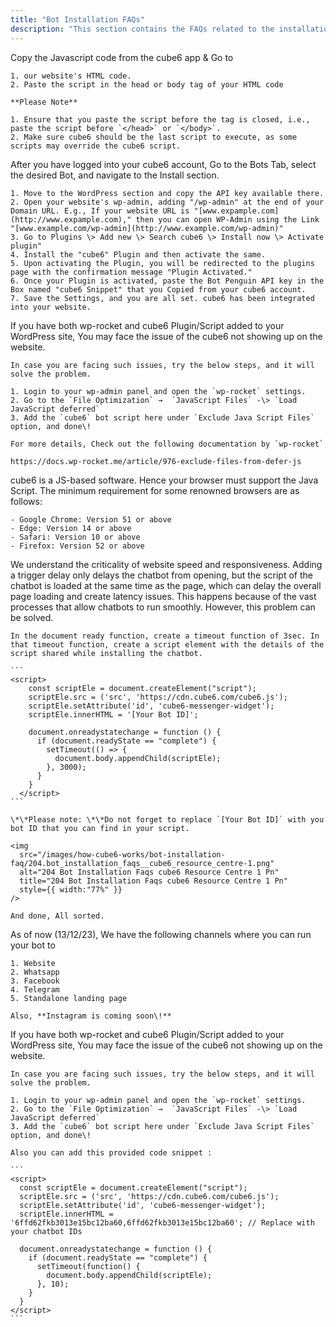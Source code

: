 ```yaml
---
title: "Bot Installation FAQs"
description: "This section contains the FAQs related to the installation of various type of bot"
---
```


<AccordionGroup>
  <Accordion title="How to install website bot using javascript">
    Copy the Javascript code from the cube6 app & Go to

    1. our website's HTML code.
    2. Paste the script in the head or body tag of your HTML code

    **Please Note**

    1. Ensure that you paste the script before the tag is closed, i.e., paste the script before `</head>` or `</body>`.
    2. Make sure cube6 should be the last script to execute, as some scripts may override the cube6 script.
  </Accordion>
  <Accordion title="How to install a bot on wordpress website">
    After you have logged into your cube6 account, Go to the Bots Tab, select the desired Bot, and navigate to the Install section.

    1. Move to the WordPress section and copy the API key available there.
    2. Open your website's wp-admin, adding "/wp-admin" at the end of your Domain URL. E.g., If your website URL is "[www.expample.com](http://www.expample.com)," then you can open WP-Admin using the Link "[www.example.com/wp-admin](http://www.example.com/wp-admin)"
    3. Go to Plugins \> Add new \> Search cube6 \> Install now \> Activate plugin"
    4. Install the "cube6" Plugin and then activate the same.
    5. Upon activating the Plugin, you will be redirected to the plugins page with the confirmation message "Plugin Activated."
    6. Once your Plugin is activated, paste the Bot Penguin API key in the Box named "cube6 Snippet" that you Copied from your cube6 account.
    7. Save the Settings, and you are all set. cube6 has been integrated into your website.
  </Accordion>
  <Accordion title="Bot is not showing up upon activation of wp-rocket plugin">
    If you have both wp-rocket and cube6 Plugin/Script added to your WordPress site, You may face the issue of the cube6 not showing up on the website.

    In case you are facing such issues, try the below steps, and it will solve the problem.

    1. Login to your wp-admin panel and open the `wp-rocket` settings.
    2. Go to the `File Optimization` →  `JavaScript Files` -\> `Load JavaScript deferred`
    3. Add the `cube6` bot script here under `Exclude Java Script Files` option, and done\!

    For more details, Check out the following documentation by `wp-rocket`

    https://docs.wp-rocket.me/article/976-exclude-files-from-defer-js
  </Accordion>
  <Accordion title="What is the minimum browser version requirement for the cube6 website bot">
    cube6 is a JS-based software. Hence your browser must support the Java Script. The minimum requirement for some renowned browsers are as follows:

    - Google Chrome: Version 51 or above
    - Edge: Version 14 or above
    - Safari: Version 10 or above
    - Firefox: Version 52 or above
  </Accordion>
  <Accordion title="How to resolve latency issues on my website when I have the chatbot installed">
    We understand the criticality of website speed and responsiveness. Adding a trigger delay only delays the chatbot from opening, but the script of the chatbot is loaded at the same time as the page, which can delay the overall page loading and create latency issues. This happens because of the vast processes that allow chatbots to run smoothly. However, this problem can be solved.

    In the document ready function, create a timeout function of 3sec. In that timeout function, create a script element with the details of the script shared while installing the chatbot.

    ```
    <script>
        const scriptEle = document.createElement("script");
        scriptEle.src = ('src', 'https://cdn.cube6.com/cube6.js');
        scriptEle.setAttribute('id', 'cube6-messenger-widget');
        scriptEle.innerHTML = '[Your Bot ID]';
    
        document.onreadystatechange = function () {
          if (document.readyState == "complete") {
            setTimeout(() => {
              document.body.appendChild(scriptEle);
            }, 3000);
          }
        }
      </script>
    ```

    \*\*Please note: \*\*Do not forget to replace `[Your Bot ID]` with you bot ID that you can find in your script.

    <img
      src="/images/how-cube6-works/bot-installation-faq/204.bot_installation_faqs__cube6_resource_centre-1.png"
      alt="204 Bot Installation Faqs cube6 Resource Centre 1 Pn"
      title="204 Bot Installation Faqs cube6 Resource Centre 1 Pn"
      style={{ width:"77%" }}
    />

    And done, All sorted.
  </Accordion>
  <Accordion title="Where are the channels where I can install my bot">
    As of now (13/12/23), We have the following channels where you can run your bot to

    1. Website
    2. Whatsapp
    3. Facebook
    4. Telegram
    5. Standalone landing page

    Also, **Instagram is coming soon\!**
  </Accordion>
  <Accordion title="Why my bot is not showing up upon activation of wp-rocket plugin">
    If you have both wp-rocket and cube6 Plugin/Script added to your WordPress site, You may face the issue of the cube6 not showing up on the website.

    In case you are facing such issues, try the below steps, and it will solve the problem.

    1. Login to your wp-admin panel and open the `wp-rocket` settings.
    2. Go to the `File Optimization` →  `JavaScript Files` -\> `Load JavaScript deferred`
    3. Add the `cube6` bot script here under `Exclude Java Script Files` option, and done\!

    Also you can add this provided code snippet :

    ```
    <script>
      const scriptEle = document.createElement("script");
      scriptEle.src = ('src', 'https://cdn.cube6.com/cube6.js');
      scriptEle.setAttribute('id', 'cube6-messenger-widget');
      scriptEle.innerHTML = '6ffd62fkb3013e15bc12ba60,6ffd62fkb3013e15bc12ba60'; // Replace with your chatbot IDs
    
      document.onreadystatechange = function () {
        if (document.readyState == "complete") {
          setTimeout(function() {
            document.body.appendChild(scriptEle);
          }, 10);
        }
      }
    </script>
    ```
  </Accordion>
</AccordionGroup>